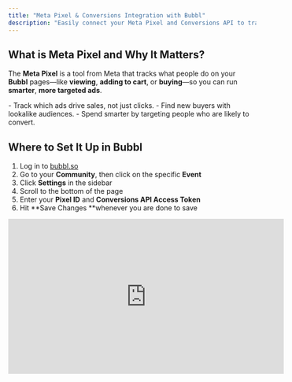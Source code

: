 ```yaml
---
title: "Meta Pixel & Conversions Integration with Bubbl"
description: "Easily connect your Meta Pixel and Conversions API to track and optimize your event marketing. Setup takes less than 3 minutes."
---
```


## What is Meta Pixel and Why It Matters?

The **Meta Pixel** is a tool from Meta that tracks what people do on your **Bubbl** pages—like **viewing**, **adding to cart**, or **buying**—so you can run **smarter**, **more targeted ads**.

<Info>
  - Track which ads drive sales, not just clicks.
  - Find new buyers with lookalike audiences.
  - Spend smarter by targeting people who are likely to convert.
</Info>

## Where to Set It Up in Bubbl

1. Log in to [bubbl.so](https://bubbl.so/explore)
2. Go to your **Community**, then click on the specific **Event**
3. Click **Settings** in the sidebar
4. Scroll to the bottom of the page
5. Enter your **Pixel ID** and **Conversions API Access Token**
6. Hit **Save Changes **whenever you are done to save

<iframe width="560" height="315" src="https://www.youtube.com/embed/LqRcwZ7D7dg?si=1X78w64M-x8sW_fe" title="YouTube video player" frameborder="0" allow="accelerometer; autoplay; clipboard-write; encrypted-media; gyroscope; picture-in-picture; web-share" referrerpolicy="strict-origin-when-cross-origin" allowfullscreen />

## How to Get Your Meta Pixel ID

1. Go to [Meta Ads Manager](https://adsmanager.facebook.com/adsmanager)
2. Open **Events Manager**
3. Click **Connect Data Sources** → Select **Web** → Click **Connect**
4. Name your Pixel and (optionally) enter a website
5. Copy your **Pixel ID** from the dashboard

## How to Get a Conversions API Access Token

1. In **Events Manager**, select your Pixel
2. Go to the **Settings** tab
3. Scroll to the **Conversions API** section
4. Click **Generate Access Token**
5. Copy the token (Meta will not show it again)

_This token is tied to your Pixel, not to your user account._

## How It Works? 

Meta Pixels are set up in the Meta Business Console and connect to your Bubbl event.

Here’s how it works:

1. A customer visits your **event** or **organizer** page
2. The Pixel tracks the visit and sends the data to Meta
3. If they buy a ticket, that action is also reported to Meta

**Bubbl automatically tracks the following events:**

<img
  src="/images/WhatsAppImage2025-07-23at22.19.43.jpeg"
  alt="WhatsApp Image 2025-07-23 at 22.19.43.jpeg"
  title="WhatsApp Image 2025-07-23 at 22.19.43.jpeg"
  style={{ width:"56%" }}
/>

<Tabs>
  <Tab title="Meta Pixel">
    1. **PageView:**  User visited an event page
       - Properties:
         - event_id: unique identifier of the event
         - event_visibility: "public" or "private"
    2. **AddToCart:** User added a ticket to his cart (ticket tier selected, bottom sheet opened)
       - Properties:
         - content_ids: [ticketId]
         - content_type: "product"
         - value: Price of the ticket
         - currency: [EventCurrency]
         - event_id: unique identifier of the event
         - event_visibility: "public" or "private"
    3. **InitiateCheckout:** User started an order (clicked “Continue” or "Apple Pay")
       - Properties:
         - num_items: Quantity of Tickets
         - value: Price of the ticket
         - currency: [EventCurrency]
         - event_id: unique identifier of the event
         - event_visibility: "public" or "private"
    4. **AddPaymentInfo:** User entered payment information (Completed Stripe Form)
       - Properties:
         - payment_method: "card"
         - event_id: unique identifier of the event
         - event_visibility: "public" or "private"
    5. **Purchase:** User completed a purchase and has a valid order
       - Properties:
         - content_ids: [ticketId]
         - content_type: "product"
         - value: Price of the ticket
         - currency: [EventCurrency]
         - num_items: Quantity of Tickets
         - purchase_id: unique purchase identifier
         - event_id: unique identifier of the event
         - event_visibility: "public" or "private"
  </Tab>
  <Tab title="Conversions API">
    1. **ViewContent**: User viewed event details
       - Properties:
         - content_ids: [eventId]
         - content_type: "product"
         - event_id: unique identifier of the event
         - event_visibility: "public" or "private"
         - source: "web" or "ios"
    2. **AddToCart:** User added a ticket to his cart (ticket tier selected, bottom sheet opened)
       - Properties:
         - content_ids: [ticketId]
         - content_type: "product"
         - value: Price of the ticket
         - currency: "USD"
         - event_id: unique identifier of the event
         - event_visibility: "public" or "private"
         - source: "web" or "ios"
    3. **InitiateCheckout:** User started an order (clicked “Continue” or "Apple Pay")
       - Properties:
         - num_items: Quantity of tickets
         - value: Total value of cart
         - currency: "USD"
         - event_id: unique identifier of the event
         - event_visibility: "public" or "private"
         - source: "web" or "ios"
    4. **AddPaymentInfo:** User entered payment information (Completed Stripe Form)
       - Properties:
         - payment_method: "card"
         - event_id: unique identifier of the event
         - event_visibility: "public" or "private"
         - source: "web" or "ios"
    5. **Purchase:** User completed a purchase and has a valid order
       - Properties:
         - content_ids: [ticketId]
         - content_type: "product"
         - value: Price of the ticket
         - currency: [EventCurrency]
         - num_items: Quantity of Tickets
         - purchase_id: unique purchase identifier
         - event_id: unique identifier of the event
         - event_visibility: "public" or "private"
  </Tab>
</Tabs>